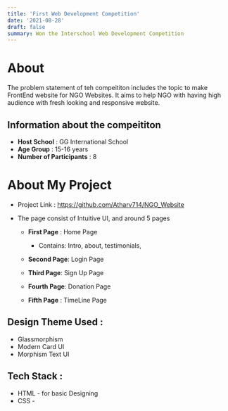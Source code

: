 ```yaml
---
title: 'First Web Development Competition'
date: '2021-08-28'
draft: false
summary: Won the Interschool Web Development Competition
---
```


# About

The problem statement of teh compeititon includes the topic to make FrontEnd website for NGO Websites. It aims to help NGO with having high audience with fresh looking and responsive website. 

## Information about the compeititon

* **Host School** : GG International School
* **Age Group** : 15-16 years
* **Number of Participants** : 8

# About My Project

* Project Link : https://github.com/Atharv714/NGO_Website
- The page consist of Intuitive UI, and around 5 pages
    - **First Page** : Home Page
        - Contains: Intro, about, testimonials, 
    
    - **Second Page**: Login Page
    - **Third Page**: Sign Up Page
    - **Fourth Page**: Donation Page
    - **Fifth Page** : TimeLine Page

## Design Theme Used : 
- Glassmorphism
- Modern Card UI
- Morphism Text UI

## Tech Stack :

- HTML - for basic Designing
- CSS - 